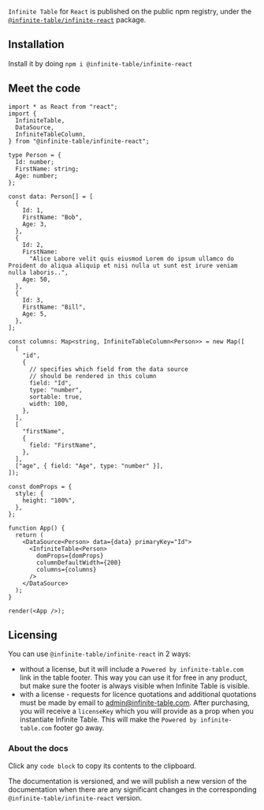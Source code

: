 `Infinite Table` for `React` is published on the public npm registry, under the [`@infinite-table/infinite-react`](https://www.npmjs.com/package/@infinite-table/infinite-react) package.

## Installation

Install it by doing `npm i @infinite-table/infinite-react`

## Meet the code

```tsx height=450 live title=Getting-started-example
import * as React from "react";
import {
  InfiniteTable,
  DataSource,
  InfiniteTableColumn,
} from "@infinite-table/infinite-react";

type Person = {
  Id: number;
  FirstName: string;
  Age: number;
};

const data: Person[] = [
  {
    Id: 1,
    FirstName: "Bob",
    Age: 3,
  },
  {
    Id: 2,
    FirstName:
      "Alice Labore velit quis eiusmod Lorem do ipsum ullamco do Proident do aliqua aliquip et nisi nulla ut sunt est irure veniam nulla laboris..",
    Age: 50,
  },
  {
    Id: 3,
    FirstName: "Bill",
    Age: 5,
  },
];

const columns: Map<string, InfiniteTableColumn<Person>> = new Map([
  [
    "id",
    {
      // specifies which field from the data source
      // should be rendered in this column
      field: "Id",
      type: "number",
      sortable: true,
      width: 100,
    },
  ],
  [
    "firstName",
    {
      field: "FirstName",
    },
  ],
  ["age", { field: "Age", type: "number" }],
]);

const domProps = {
  style: {
    height: "100%",
  },
};

function App() {
  return (
    <DataSource<Person> data={data} primaryKey="Id">
      <InfiniteTable<Person>
        domProps={domProps}
        columnDefaultWidth={200}
        columns={columns}
      />
    </DataSource>
  );
}

render(<App />);
```

## Licensing

You can use `@infinite-table/infinite-react` in 2 ways:

- without a license, but it will include a `Powered by infinite-table.com` link in the table footer. This way you can use it for free in any product, but make sure the footer is always visible when Infinite Table is visible.
- with a license - requests for licence quotations and additional quotations must be made by email to admin@infinite-table.com. After purchasing, you will receive a `licenseKey` which you will provide as a prop when you instantiate Infinite Table. This will make the `Powered by infinite-table.com` footer go away.

### About the docs

Click any `code block` to copy its contents to the clipboard.

The documentation is versioned, and we will publish a new version of the documentation when there are any significant changes in the corresponding `@infinite-table/infinite-react` version.
